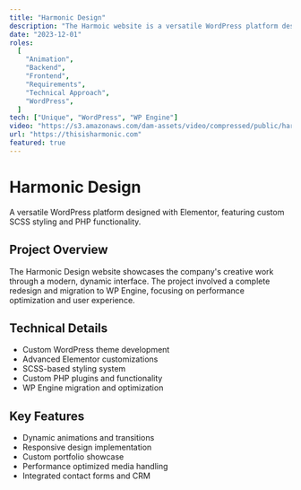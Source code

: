 ```yaml
---
title: "Harmonic Design"
description: "The Harmoic website is a versatile WordPress platform designed with Elementor, featuring custom SCSS styling and PHP functionality. It includes custom plugins, a migration to WP Engine for peak performance, and dynamic animations for an engaging user experience."
date: "2023-12-01"
roles:
  [
    "Animation",
    "Backend",
    "Frontend",
    "Requirements",
    "Technical Approach",
    "WordPress",
  ]
tech: ["Unique", "WordPress", "WP Engine"]
video: "https://s3.amazonaws.com/dam-assets/video/compressed/public/harmonic.mp4"
url: "https://thisisharmonic.com"
featured: true
---
```


# Harmonic Design

A versatile WordPress platform designed with Elementor, featuring custom SCSS styling and PHP functionality.

## Project Overview

The Harmonic Design website showcases the company's creative work through a modern, dynamic interface. The project involved a complete redesign and migration to WP Engine, focusing on performance optimization and user experience.

## Technical Details

- Custom WordPress theme development
- Advanced Elementor customizations
- SCSS-based styling system
- Custom PHP plugins and functionality
- WP Engine migration and optimization

## Key Features

- Dynamic animations and transitions
- Responsive design implementation
- Custom portfolio showcase
- Performance optimized media handling
- Integrated contact forms and CRM
